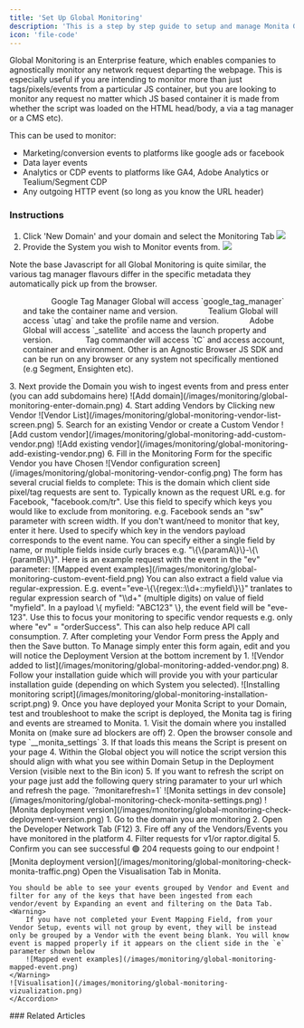 ```yaml
---
title: 'Set Up Global Monitoring'
description: 'This is a step by step guide to setup and manage Monita Global Monitoring Setup/Manage Global Monitoring (Tealium/Adobe/GTM/JS)'
icon: 'file-code'
---
```


Global Monitoring is an Enterprise feature, which enables companies to agnostically monitor any network request departing the webpage. This is especially useful if you are intending to monitor more than just  tags/pixels/events from a particular JS container, but you are looking to monitor any request no matter which JS based container it is made from whether the script was loaded on the HTML head/body, a via a tag manager or a CMS etc).

This can be used to monitor:

* Marketing/conversion events to platforms like google ads or facebook 
* Data layer events
* Analytics or CDP events to platforms like GA4, Adobe Analytics or Tealium/Segment CDP
* Any outgoing HTTP event (so long as you know the URL header)

### Instructions

1. Click 'New Domain' and your domain and select the Monitoring Tab
![](/images/monitoring/global-monitoring-add-new-domain.png)
2. Provide the System you wish to Monitor events from.
![](/images/monitoring/global-monitoring-select-monitoring-system.png)
<Note>
Note the base Javascript for all Global Monitoring is quite similar, the various tag manager flavours differ in the specific metadata they automatically pick up from the browser. 
  <ul>
<img src="/logo/google_tag_manager.svg" height="14" width="50"/>Google Tag Manager Global will access `google_tag_manager` and take the container name and version.
<img src="/logo/tealium-logo.svg" height="14" width="50"/>Tealium Global will access `utag` and take the profile name and version.
<img src="/logo/adobe.png" height="14" width="50"/>Adobe Global will access `_satellite` and access the launch property and version.
<img src="/logo/tagcommander-logo.png" height="14" width="50"/> Tag commander will access `tC` and access account, container and environment.
<Icon icon="code" iconType="solid" size="50" />
Other is an Agnostic Browser JS SDK and can be run on any browser or any system not specifically mentioned (e.g Segment, Ensighten etc).
  </ul>
</Note>
3. Next provide the Domain you wish to ingest events from and press enter (you can add subdomains here)
![Add domain](/images/monitoring/global-monitoring-enter-domain.png)
4. Start adding Vendors by Clicking new Vendor
![Vendor List](/images/monitoring/global-monitoring-vendor-list-screen.png)
5. Search for an existing Vendor or create a Custom Vendor
<Frame caption="Create a custom vendor">![Add custom vendor](/images/monitoring/global-monitoring-add-custom-vendor.png)</Frame>
<Frame caption="Search for existing providers">![Add existing vendor](/images/monitoring/global-monitoring-add-existing-vendor.png)</Frame>
6. Fill in the Monitoring Form for the specific Vendor you have Chosen
![Vendor configuration screen](/images/monitoring/global-monitoring-vendor-config.png)
The form has several crucial fields to complete:
<AccordionGroup>
    <Accordion title="Domains">
    This is the domain which client side pixel/tag requests are sent to.
    Typically known as the request URL e.g. for Facebook, "facebook.com/tr".
    </Accordion>    
    <Accordion title="Execluded Parameters">
    Use this field to specify which keys you would like to exclude from monitoring. e.g. Facebook sends an "sw" parameter with screen width. If you don't want/need to monitor that key, enter it here.
    </Accordion>    
    <Accordion title="Event Mapping Field">
    Used to specify which key in the vendors payload corresponds to the event name. You can specify either a single field by name, or multiple fields inside curly braces e.g. "\{\{paramA\}\}-\{\{paramB\}\}". Here is an example request with the event in the "ev" parameter:
    ![Mapped event examples](/images/monitoring/global-monitoring-custom-event-field.png)
    You can also extract a field value via regular-expression. E.g. event="eve-\{\{regex::\\d+::myfield\}\}" tranlates to regular expression search of "\\d+" (multiple digits) on value of field "myfield". In a payload \{ myfield: "ABC123" \}, the event field will be "eve-123".
    </Accordion>    
    <Accordion title="Filters">
    Use this to focus your monitoring to specific vendor requests e.g. only where "ev" = "orderSuccess". This can also help reduce API call consumption.
    </Accordion>    
</AccordionGroup>
7. After completing your Vendor Form press the Apply and then the Save button. To Manage simply enter this form again, edit and you will notice the Deployment Version at the bottom increment by 1.
![Vendor added to list](/images/monitoring/global-monitoring-added-vendor.png)
8. Follow your installation guide which will provide you with your particular installation guide (depending on which System you selected).
![Installing monitoring script](/images/monitoring/global-monitoring-installation-script.png)
9. Once you have deployed your Monita Script to your Domain, test and troubleshoot to make the script is deployed, the Monita tag is firing and events are streamed to Monita.
<AccordionGroup>
    <Accordion title="Checking that Monita Script is being loaded on the Client side (your Domain)">
    1. Visit the domain where you installed Monita on (make sure ad blockers are off)
    2. Open the browser console and type `__monita_settings`
    3. If that loads this means the Script is present on your page 
    4. Within the Global object you will notice the script version this should align with what you see within Domain Setup in the Deployment Version (visible next to the Bin icon)
    5. If you want to refresh the script on your page just add the following query string paramater to your url which and refresh the page. `?monitarefresh=1`
    <Frame caption="Monita settings in your browser console">![Monita settings in dev console](/images/monitoring/global-monitoring-check-monita-settings.png)</Frame>
    <Frame caption="Monita settings in your browser console">![Monita deployment version](/images/monitoring/global-monitoring-check-deployment-version.png)</Frame>
    </Accordion>
    <Accordion title="Checking Monita calls are firing on the Client side (your Domain)">
    1. Go to the domain you are monitoring
    2. Open the Developer Network Tab (F12)
    3. Fire off any of the Vendors/Events you have monitored in the platform
    4. Filter requests for v1/or raptor.digital
    5. Confirm you can see successful 🟢 204 requests going to our endpoint
    <Frame caption="Monita settings in your browser console">![Monita deployment version](/images/monitoring/global-monitoring-check-monita-traffic.png)</Frame>
    </Accordion>
    <Accordion title="Checking Monita calls are being received on the Server Side (Monita)">
    Open the Visualisation Tab in Monita.

    You should be able to see your events grouped by Vendor and Event and filter for any of the keys that have been ingested from each vendor/event by Expanding an event and filtering on the Data Tab.
    <Warning>
        If you have not completed your Event Mapping Field, from your Vendor Setup, events will not group by event, they will be instead only be grouped by a Vendor with the event being blank. You will know event is mapped properly if it appears on the client side in the `e` parameter shown below
        ![Mapped event examples](/images/monitoring/global-monitoring-mapped-event.png)
    </Warning>
    ![Visualisation](/images/monitoring/global-monitoring-vizualization.png)
    </Accordion> 
</AccordionGroup>
### Related Articles
